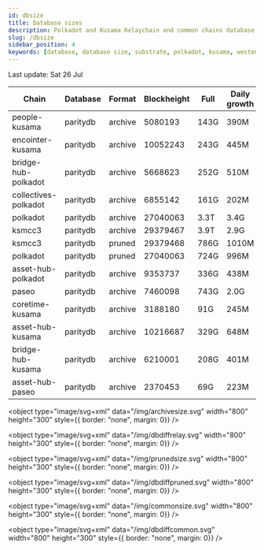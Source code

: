 ```yaml
---
id: dbsize
title: Database sizes
description: Polkadot and Kusama Relaychain and common chains database sizes
slug: /dbsize
sidebar_position: 4
keywords: [database, database size, substrate, polkadot, kusama, westend]
---
```



Last update: Sat 26 Jul

| Chain    | Database   | Format | Blockheight | Full         | Daily growth |
| ------------------------| ----------- | -------- | ------- | ---------- | ----- | 
| people-kusama | paritydb | archive | 5080193 | 143G | 390M |
| encointer-kusama | paritydb | archive | 10052243 | 243G | 445M |
| bridge-hub-polkadot | paritydb | archive | 5668623 | 252G | 510M |
| collectives-polkadot | paritydb | archive | 6855142 | 161G | 202M |
| polkadot | paritydb | archive | 27040063 | 3.3T | 3.4G |
| ksmcc3 | paritydb | archive | 29379467 | 3.9T | 2.9G |
| ksmcc3 | paritydb | pruned | 29379468 | 786G | 1010M |
| polkadot | paritydb | pruned | 27040063 | 724G | 996M |
| asset-hub-polkadot | paritydb | archive | 9353737 | 336G | 438M |
| paseo | paritydb | archive | 7460098 | 743G | 2.0G |
| coretime-kusama | paritydb | archive | 3188180 | 91G | 245M |
| asset-hub-kusama | paritydb | archive | 10216687 | 329G | 648M |
| bridge-hub-kusama | paritydb | archive | 6210001 | 208G | 401M |
| asset-hub-paseo | paritydb | archive | 2370453 | 69G | 223M |
<object type="image/svg+xml" data="/img/archivesize.svg" width="800" height="300" style={{ border: "none", margin: 0}} />

<object type="image/svg+xml" data="/img/dbdiffrelay.svg" width="800" height="300" style={{ border: "none", margin: 0}} />

<object type="image/svg+xml" data="/img/prunedsize.svg" width="800" height="300" style={{ border: "none", margin: 0}} />

<object type="image/svg+xml" data="/img/dbdiffpruned.svg" width="800" height="300" style={{ border: "none", margin: 0}} />

<object type="image/svg+xml" data="/img/commonsize.svg" width="800" height="300" style={{ border: "none", margin: 0}} />

<object type="image/svg+xml" data="/img/dbdiffcommon.svg" width="800" height="300" style={{ border: "none", margin: 0}} />

